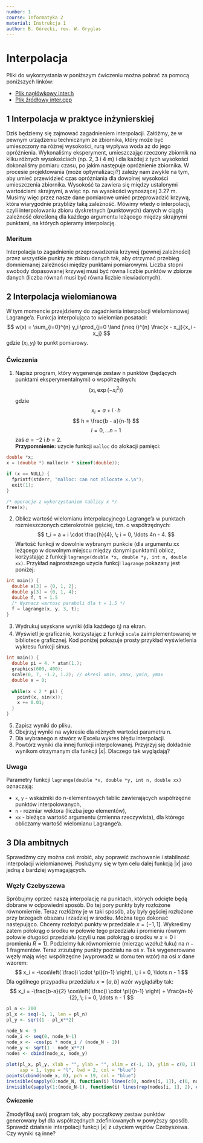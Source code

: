 ```yaml
---
number: 1
course: Informatyka 2
material: Instrukcja 1
author: B. Górecki, rev. W. Gryglas
---
```


# Interpolacja

Pliki do wykorzystania w poniższym ćwiczeniu można pobrać za pomocą poniższych linków:

  - [Plik nagłówkowy inter.h](http://ccfd.github.io/courses/code/info2/inter.h)
  - [Plik źródłowy inter.cpp](http://ccfd.github.io/courses/code/info2/inter.cpp)


## 1 Interpolacja w praktyce inżynierskiej

Dziś będziemy się zajmować zagadnieniem interpolacji.
Załóżmy, że w pewnym urządzeniu technicznym ze zbiornika, który może być umieszczony na różnej wysokości, rurą wypływa woda aż do jego opróżnienia.
Wykonaliśmy eksperyment, umieszczając rzeczony zbiornik na kilku różnych wysokościach (np. 2, 3 i 4 m) i dla każdej z tych wysokości dokonaliśmy pomiaru czasu, po jakim następuje opróżnienie zbiornika.
W procesie projektowania (może optymalizacji?) zależy nam zwykle na tym, aby umieć przewidzieć czas opróżniania dla dowolnej wysokości umieszczenia zbiornika.
Wysokość ta zawiera się między ustalonymi wartościami skrajnymi, a więc np. na wysokości wynoszącej 3.27 m.
Musimy więc przez nasze dane pomiarowe umieć przeprowadzić krzywą, która wiarygodnie przybliży taką zależność.
Mówimy wtedy o interpolacji, czyli interpolowaniu zbioru dyskretnych (punktowych) danych w ciągłą zależność określoną dla każdego argumentu leżącego między skrajnymi punktami, na których opieramy interpolację.

### Meritum

Interpolacja to zagadnienie przeprowadzenia krzywej (pewnej zależności) przez wszystkie punkty ze zbioru danych tak, aby otrzymać przebieg domniemanej zależności między punktami pomiarowymi.
Liczba stopni swobody dopasowanej krzywej musi być równa liczbie punktów w zbiorze danych (liczba równań musi być równa liczbie niewiadomych).

## 2 Interpolacja wielomianowa

W tym momencie przejdziemy do zagadnienia interpolacji wielomianowej Lagrange’a.
Funkcja interpolująca to wielomian posataci:
$$
w(x) = \sum_{i=0}^{n} y_i \prod_{j=0 \land j\neq i}^{n} \frac{x - x_j}{x_i - x_j}
$$
gdzie $(x_i, y_i)$ to punkt pomiarowy.

### Ćwiczenia

1. Napisz program, który wygeneruje zestaw n punktów (będących punktami eksperymentalnymi) o współrzędnych:
$$
\left( x_i, \exp(-x_i^2) \right)
$$ 
gdzie
$$
x_i = a + i \cdot h
$$
$$
h = \frac{b - a}{n-1}
$$
$$
i = 0, \ldots n-1
$$
zaś $a = -2$ i $b = 2$.  
**Przypomnienie:** użycie funkcji `malloc` do alokacji pamięci:

```c++
double *x;
x = (double *) malloc(n * sizeof(double));

if (x == NULL) {
  fprintf(stderr, "malloc: can not allocate x.\n");
  exit(1);
}

/* operacje z wykorzystaniem tablicy x */
free(x);
```

2. Oblicz wartość wielomianu interpolacyjnego Lagrange’a w punktach rozmieszczonych czterokrotnie gęściej, tzn. o współrzędnych:
$$
t_i = a + i \cdot \frac{h}{4}, \; i = 0, \ldots 4n - 4.
$$
Wartość funkcji w dowolnie wybranym punkcie (dla argumentu xx leżącego w dowolnym miejscu między danymi punktami) oblicz, korzystając z funkcji `lagrange(double *x, double *y, int n, double xx)`.
Przykład najprostszego użycia funkcji `lagrange` pokazany jest poniżej:

```c++
int main() {
  double x[3] = {0, 1, 2};
  double y[3] = {0, 1, 4};
  double f, t = 1.5
  /* Wyznacz wartosc paraboli dla t = 1.5 */
  f = lagrange(x, y, 3, t);
}
```
3. Wydrukuj usyskane wyniki (dla każdego $t_i$) na ekran.
4. Wyświetl je graficznie, korzystając z funkcji  `scale` zaimplementowanej w bibliotece graficznej.
Kod poniżej pokazuje prosty przykład wyświetlenia wykresu funkcji sinus.

```c++
int main() {
  double pi = 4. * atan(1.);
  graphics(600, 400);
  scale(0, 7, -1.2, 1.2); // okresl xmin, xmax, ymin, ymax
  double x = 0;
  
  while(x < 2 * pi) {
    point(x, sin(x));
    x += 0.01;
  }
}
```
5. Zapisz wyniki do pliku.
6. Obejrzyj wyniki na wykresie dla różnych wartości parametru n.
7. Dla wybranego n stwórz w Excelu wykres błędu interpolacji.
8. Powtórz wyniki dla innej funkcji interpolowanej.
Przyjrzyj się dokładnie wynikom otrzymanym dla funkcji $|x|$.
Dlaczego tak wyglądają?

### Uwaga
Parametry funkcji `lagrange(double *x, double *y, int n, double xx)` oznaczają:

  - `x`, `y` - wskaźniki do n-elementowych tablic zawierających współrzędne punktów interpolowanych,
  - `n` - rozmiar wektora (liczba jego elementów),
  - `xx` - bieżąca wartość argumentu (zmienna rzeczywista), dla którego obliczamy wartość wielomianu Lagrange’a.

## 3 Dla ambitnych
Sprawdźmy czy można coś zrobić, aby poprawić zachowanie i stabilność interpolacji wielomianowej.
Posłużymy się w tym celu dalej funkcją $|x|$ jako jedną z bardziej wymagających.

### Węzły Czebyszewa
Spróbujmy oprzeć naszą interpolację na punktach, których odcięte będą dobrane w odpowiedni sposób.
Do tej pory punkty były rozłożone równomiernie.
Teraz rozłóżmy je w taki sposób, aby były gęściej rozłożone przy brzegach obszaru i rzadziej w środku.
Można tego dokonać następująco.
Chcemy rozłożyć punkty w przedziale $x = [−1, 1]$.
Wykreślmy zatem półokrąg o środku w połowie tego przedziału i promieniu równym połowie długości przedziału (czyli u nas półokrąg o środku w $x = 0$ i promieniu $R = 1$).
Podzielmy łuk równomiernie (mierząc wzdłuż łuku) na $n − 1$ fragmentów.
Teraz zrzutujmy punkty podziału na oś $x$.
Tak wygenerowane węzły mają więc współrzędne (wyprowadź w domu ten wzór) na osi $x$ dane wzorem:
$$
x_i = -\cos\left( \frac{i \cdot \pi}{n-1} \right), \; i = 0, \ldots n - 1
$$
Dla ogólnego przypadku przedziału $x = [a, b]$ wzór wyglądałby tak:
$$
x_i = -\frac{b-a}{2} \cos\left( \frac{i \cdot \pi}{n-1} \right) + \frac{a+b}{2}, \; i = 0, \ldots n - 1
$$

```r
pl_n <- 200
pl_x <- seq(-1, 1, len = pl_n)
pl_y <- sqrt(1 - pl_x**2)

node_N <- 9
node_i <- seq(0, node_N-1)
node_x <- -cos(pi * node_i / (node_N - 1))
node_y <- sqrt(1 - node_x**2)
nodes <- cbind(node_x, node_y)
  
plot(pl_x, pl_y, xlab = "", ylab = "", xlim = c(-1, 1), ylim = c(0, 1),
     asp = 1, type = "l", lwd = 2, col = "blue")
points(cbind(node_x, 0), pch = 19, col = "blue")
invisible(sapply(0:node_N, function(i) lines(c(0, nodes[i, 1]), c(0, nodes[i, 2]), lty = 2)))
invisible(sapply(1:(node_N-1), function(i) lines(rep(nodes[i, 1], 2), c(0, nodes[i, 2]), lty = 2, col = "blue")))
```

#### Ćwiczenie
Zmodyfikuj swój program tak, aby początkowy zestaw punktów generowany był dla współrzędnych zdefiniowanych w powyższy sposób.
Sprawdź działanie interpolacji funkcji $|x|$ z użyciem węzłów Czebyszewa.
Czy wyniki są inne?
